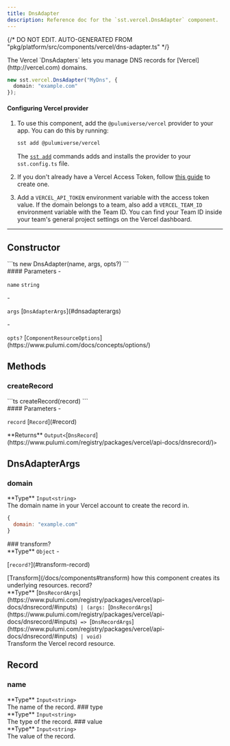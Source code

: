 ```yaml
---
title: DnsAdapter
description: Reference doc for the `sst.vercel.DnsAdapter` component.
---
```


{/* DO NOT EDIT. AUTO-GENERATED FROM "pkg/platform/src/components/vercel/dns-adapter.ts" */}


<div class="tsdoc">

<Section type="about">
The Vercel `DnsAdapters` lets you manage DNS records for [Vercel](http://vercel.com) domains.

```ts
new sst.vercel.DnsAdapter("MyDns", {
  domain: "example.com"
});
```

#### Configuring Vercel provider
1. To use this component, add the `@pulumiverse/vercel` provider to your app. You can do this by running:

   ```bash
   sst add @pulumiverse/vercel
   ```

   The [`sst add`](/docs/reference/cli/#add) commands adds and installs the provider to your `sst.config.ts` file.

2. If you don't already have a Vercel Access Token, follow [this guide](https://vercel.com/guides/how-do-i-use-a-vercel-api-access-token#creating-an-access-token) to create one.

3. Add a `VERCEL_API_TOKEN` environment variable with the access token value. If the domain
belongs to a team, also add a `VERCEL_TEAM_ID` environment variable with the Team ID. You can
find your Team ID inside your team's general project settings on the Vercel dashboard.
</Section>

---

## Constructor

<Segment>
<Section type="signature">
```ts
new DnsAdapter(name, args, opts?)
```
</Section>

<Section type="parameters">
#### Parameters
- <p><code class="key">name</code> <code class="primitive">string</code></p>
- <p><code class="key">args</code> [<code class="type">DnsAdapterArgs</code>](#dnsadapterargs)</p>
- <p><code class="key">opts?</code> [<code class="type">ComponentResourceOptions</code>](https://www.pulumi.com/docs/concepts/options/)</p>
</Section>
</Segment>

## Methods

### createRecord
<Segment>
<Section type="signature">
```ts
createRecord(record)
```
</Section>

<Section type="parameters">
#### Parameters
- <p><code class="key">record</code> [<code class="type">Record</code>](#record)</p>
</Section>

<InlineSection>
**Returns** <code class="primitive">Output</code><code class="symbol">&lt;</code>[<code class="type">DnsRecord</code>](https://www.pulumi.com/registry/packages/vercel/api-docs/dnsrecord/)<code class="symbol">&gt;</code>
</InlineSection>

</Segment>

## DnsAdapterArgs
### domain
<Segment>
<Section type="parameters">
<InlineSection>
**Type** <code class="primitive">Input</code><code class="symbol">&lt;</code><code class="primitive">string</code><code class="symbol">&gt;</code>
</InlineSection>
</Section>
The domain name in your Vercel account to create the record in.

```js
{
  domain: "example.com"
}
```
</Segment>
### transform?
<Segment>
<Section type="parameters">
<InlineSection>
**Type** <code class="primitive">Object</code>
</InlineSection>
- <p>[<code class="key">record?</code>](#transform-record)</p>
</Section>
[Transform](/docs/components#transform) how this component creates its underlying
resources.

</Segment>
<NestedTitle id="transform-record" Tag="h4" parent="transform.">record?</NestedTitle>
<Segment>
<Section type="parameters">
<InlineSection>
**Type** [<code class="type">DnsRecordArgs</code>](https://www.pulumi.com/registry/packages/vercel/api-docs/dnsrecord/#inputs)<code class="symbol"> | </code><code class="symbol">(</code><code class="primitive">args</code><code class="symbol">: </code>[<code class="type">DnsRecordArgs</code>](https://www.pulumi.com/registry/packages/vercel/api-docs/dnsrecord/#inputs)<code class="symbol"> => </code>[<code class="type">DnsRecordArgs</code>](https://www.pulumi.com/registry/packages/vercel/api-docs/dnsrecord/#inputs)<code class="symbol"> | </code><code class="primitive">void</code><code class="symbol">)</code>
</InlineSection>
</Section>
Transform the Vercel record resource.

</Segment>

## Record
### name
<Segment>
<Section type="parameters">
<InlineSection>
**Type** <code class="primitive">Input</code><code class="symbol">&lt;</code><code class="primitive">string</code><code class="symbol">&gt;</code>
</InlineSection>
</Section>
The name of the record.

</Segment>
### type
<Segment>
<Section type="parameters">
<InlineSection>
**Type** <code class="primitive">Input</code><code class="symbol">&lt;</code><code class="primitive">string</code><code class="symbol">&gt;</code>
</InlineSection>
</Section>
The type of the record.

</Segment>
### value
<Segment>
<Section type="parameters">
<InlineSection>
**Type** <code class="primitive">Input</code><code class="symbol">&lt;</code><code class="primitive">string</code><code class="symbol">&gt;</code>
</InlineSection>
</Section>
The value of the record.

</Segment>
</div>
